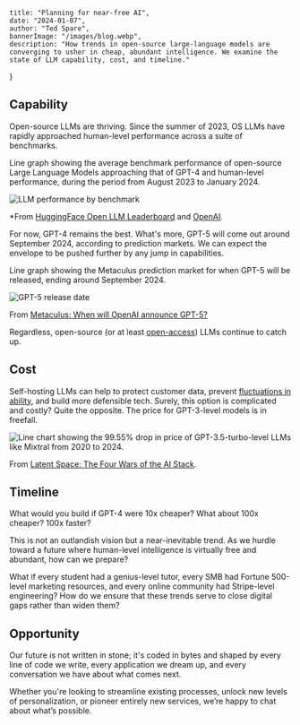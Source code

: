     title: "Planning for near-free AI",
    date: "2024-01-07",
    author: "Ted Spare",
    bannerImage: "/images/blog.webp",
    description: "How trends in open-source large-language models are converging to usher in cheap, abundant intelligence. We examine the state of LLM capability, cost, and timeline."
}

## Capability

Open-source LLMs are thriving. Since the summer of 2023, OS LLMs have rapidly approached human-level performance across a suite of benchmarks.

Line graph showing the average benchmark performance of open-source Large Language Models approaching that of GPT-4 and human-level performance, during the period from August 2023 to January 2024.

![LLM performance by benchmark](https://assets.basehub.com/d31a5e44bf9996a2/b898d04a45b624e268eefb7b70454b54/frame-51.png)

*From [HuggingFace Open LLM Leaderboard](https://huggingface.co/spaces/HuggingFaceH4/open_llm_leaderboard) and [OpenAI](https://openai.com/research/gpt-4).

For now, GPT-4 remains the best. What's more, GPT-5 will come out around September 2024, according to prediction markets. We can expect the envelope to be pushed further by any jump in capabilities.

Line graph showing the Metaculus prediction market for when GPT-5 will be released, ending around September 2024.

![GPT-5 release date](https://assets.basehub.com/d31a5e44bf9996a2/4040bbdbbe9b269ac30b75f2f817a770/frame-52.png)

From [Metaculus: When will OpenAI announce GPT-5?](https://www.metaculus.com/questions/15462/gpt-5-announcement/)

Regardless, open-source (or at least [open-access](https://huggingface.co/blog/llama2)) LLMs continue to catch up.

## Cost

Self-hosting LLMs can help to protect customer data, prevent [fluctuations in ability](https://www.zdnet.com/article/gpt-4-is-getting-significantly-dumber-over-time-according-to-a-study/), and build more defensible tech. Surely, this option is complicated and costly? Quite the opposite. The price for GPT-3-level models is in freefall.

![Line chart showing the 99.55% drop in price of GPT-3.5-turbo-level LLMs like Mixtral from 2020 to 2024.](https://assets.basehub.com/d31a5e44bf9996a2/d26e32b19752a2818f1689286eeea357/frame-53.png)

From [Latent Space: The Four Wars of the AI Stack](https://www.latent.space/p/dec-2023).

## Timeline


What would you build if GPT-4 were 10x cheaper? What about 100x cheaper? 100x faster?

This is not an outlandish vision but a near-inevitable trend. As we hurdle toward a future where human-level intelligence is virtually free and abundant, how can we prepare?

What if every student had a genius-level tutor, every SMB had Fortune 500-level marketing resources, and every online community had Stripe-level engineering? How do we ensure that these trends serve to close digital gaps rather than widen them?

## Opportunity

Our future is not written in stone; it's coded in bytes and shaped by every line of code we write, every application we dream up, and every conversation we have about what comes next.

Whether you're looking to streamline existing processes, unlock new levels of personalization, or pioneer entirely new services, we’re happy to chat about what’s possible.